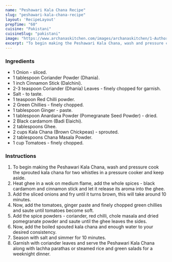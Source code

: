 ---
name: "Peshawari Kala Chana Recipe"
slug: "peshawari-kala-chana-recipe"
layout: 'RecipeLayout'
prepTime: "60"
cuisine: "Pakistani"
cuisineSlug: "pakistani"
image: "https://www.archanaskitchen.com/images/archanaskitchen/1-Author/Nithya_Anantham/Peshawari_Kala_Chana_Recipe.jpg"
excerpt: "To begin making the Peshawari Kala Chana, wash and pressure cook the sprouted kala chana for two whistles in a pressure cooker and keep aside"
---

### Ingredients

- 1 Onion - sliced.
- 1 tablespoon Coriander Powder (Dhania).
- 1 inch Cinnamon Stick (Dalchini).
- 2-3 teaspoon Coriander (Dhania) Leaves - finely chopped for garnish.
- Salt - to taste.
- 1 teaspoon Red Chilli powder.
- 2 Green Chillies - finely chopped.
- 1 tablespoon Ginger - paste.
- 1 tablespoon Anardana Powder (Pomegranate Seed Powder) - dried.
- 2 Black cardamom (Badi Elaichi).
- 2 tablespoons Ghee.
- 2 cups Kala Chana (Brown Chickpeas) - sprouted.
- 2 tablespoons Chana Masala Powder.
- 1 cup Tomatoes - finely chopped.

### Instructions

1. To begin making the Peshawari Kala Chana, wash and pressure cook the sprouted kala chana for two whistles in a pressure cooker and keep aside.
1. Heat ghee in a wok on medium flame, add the whole spices - black cardamom and cinnamon stick and let it release its aroma into the ghee.
1. Add the sliced onions and fry until it turns brown, this will take around 10 minutes.
1. Now, add the tomatoes, ginger paste and finely chopped green chillies and saute until tomatoes become soft.
1. Add the spice powders - coriander, red chilli, chole masala and dried pomegranate powder and saute until the ghee leaves the sides.
1. Now, add the boiled spouted kala chana and enough water to your desired consistency.
1. Season with salt and simmer for 10 minutes.
1. Garnish with coriander leaves and serve the Peshawari Kala Chana along with  lachha parathas or steamed rice and green salads for a weeknight dinner.
